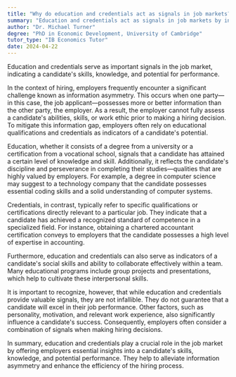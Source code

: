```yaml
---
title: "Why do education and credentials act as signals in job markets?"
summary: "Education and credentials act as signals in job markets by indicating a candidate's skills, knowledge, and potential performance."
author: "Dr. Michael Turner"
degree: "PhD in Economic Development, University of Cambridge"
tutor_type: "IB Economics Tutor"
date: 2024-04-22
---
```


Education and credentials serve as important signals in the job market, indicating a candidate's skills, knowledge, and potential for performance.

In the context of hiring, employers frequently encounter a significant challenge known as information asymmetry. This occurs when one party—in this case, the job applicant—possesses more or better information than the other party, the employer. As a result, the employer cannot fully assess a candidate's abilities, skills, or work ethic prior to making a hiring decision. To mitigate this information gap, employers often rely on educational qualifications and credentials as indicators of a candidate's potential.

Education, whether it consists of a degree from a university or a certification from a vocational school, signals that a candidate has attained a certain level of knowledge and skill. Additionally, it reflects the candidate's discipline and perseverance in completing their studies—qualities that are highly valued by employers. For example, a degree in computer science may suggest to a technology company that the candidate possesses essential coding skills and a solid understanding of computer systems.

Credentials, in contrast, typically refer to specific qualifications or certifications directly relevant to a particular job. They indicate that a candidate has achieved a recognized standard of competence in a specialized field. For instance, obtaining a chartered accountant certification conveys to employers that the candidate possesses a high level of expertise in accounting.

Furthermore, education and credentials can also serve as indicators of a candidate's social skills and ability to collaborate effectively within a team. Many educational programs include group projects and presentations, which help to cultivate these interpersonal skills.

It is important to recognize, however, that while education and credentials provide valuable signals, they are not infallible. They do not guarantee that a candidate will excel in their job performance. Other factors, such as personality, motivation, and relevant work experience, also significantly influence a candidate's success. Consequently, employers often consider a combination of signals when making hiring decisions.

In summary, education and credentials play a crucial role in the job market by offering employers essential insights into a candidate's skills, knowledge, and potential performance. They help to alleviate information asymmetry and enhance the efficiency of the hiring process.
    